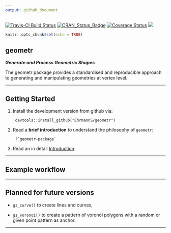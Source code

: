 ```yaml
---
output: github_document
---
```


[![Travis-CI Build Status](https://travis-ci.org/EhrmannS/geometr?branch=master)](https://travis-ci.org/EhrmannS/geometr)
[![CRAN_Status_Badge](http://www.r-pkg.org/badges/version/geometr)](https://cran.r-project.org/package=geometr)
[![Coverage Status](https://img.shields.io/codecov/c/github/EhrmannS/geometr/master.svg)](https://codecov.io/github/EhrmannS/geometr?branch=master)
[![](http://cranlogs.r-pkg.org/badges/grand-total/geometr)](http://cran.rstudio.com/web/packages/geometr/index.html)

```r
knitr::opts_chunk$set(echo = TRUE)
```

<!-- <i class="fas fa-chess-board"></i> **geometr** <img src="logo.png" align="right" height="200" /> -->
**geometr**
------------------------------------------------------------


***Generate and Process Geometric Shapes***

The geometr package provides a standardised and reproducible approach to generating and manipulating geometries at vertex level.

___________________________________________


Getting Started
------------------------------------------------------------


1) Install the development version from github via:

        devtools::install_github("EhrmannS/geometr")

2) Read a **brief introduction** to understand the philosophy of `geometr`:

        ?`geometr-package`

3) Read an in detail [Introduction](articles/introduction.html).

___________________________________________


Example workflow
------------------------------------------------------------


___________________________________________


Planned for future versions
------------------------------------------------------------

- `gs_curve()` to create lines and curves,

- `gs_voronoi()` to create a pattern of voronoi polygons with a random or given point pattern as anchor.

___________________________________________

